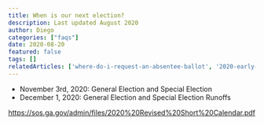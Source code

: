 ```yaml
---
title: When is our next election?
description: Last updated August 2020
author: Diego
categories: ["faqs"]
date: 2020-08-20
featured: false
tags: []
relatedArticles: ['where-do-i-request-an-absentee-ballot', '2020-early-voting']
---
```


* November 3rd, 2020: General Election and Special Election
* December 1, 2020: General Election and Special Election Runoffs

https://sos.ga.gov/admin/files/2020%20Revised%20Short%20Calendar.pdf
